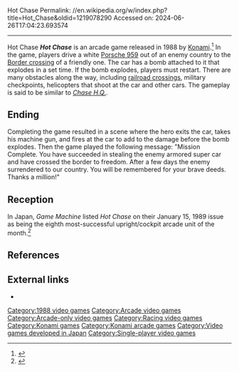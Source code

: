 Hot Chase
Permalink: //en.wikipedia.org/w/index.php?title=Hot_Chase&oldid=1219078290
Accessed on: 2024-06-26T17:04:23.693574



------
Hot Chase
{{for|the naval term|General Chase}}
{{more citations needed|date=January 2013}}
{{Infobox video game
|title = Hot Chase
|image = [[File:Hot Chase and Hard Puncher arcade flyer.jpg|frameless]]
|caption = Japanese flyer promoting the game along with ''[[The Final Round|Hard Puncher]]''.
|developer = [[Konami]]
|released = June 1988
|genre = [[Driving game|Driving]]
|modes = [[Single-player]]
|platforms = [[Arcade game|Arcade]]
}}
'''''Hot Chase''''' is an arcade game released in 1988 by [[Konami]].<ref>{{cite web|title=Hot Chase|url=http://www.arcade-museum.com/game_detail.php?game_id=8142|work=Arcade Museum|accessdate=16 January 2013}}</ref> In the game, players drive a white [[Porsche 959]] out of an enemy country to the [[border checkpoint|Border crossing]] of a friendly one. The car has a bomb attached to it that explodes in a set time. If the bomb explodes, players must restart. There are many obstacles along the way, including [[railroad crossing]]s, military checkpoints, helicopters that shoot at the car and other cars. The gameplay is said to be similar to ''[[Chase H.Q.]]''.

==Ending==
Completing the game resulted in a scene where the hero exits the car, takes his machine gun, and fires at the car to add to the damage before the bomb explodes. Then the game played the following message: "Mission Complete. You have succeeded in stealing the enemy armored super car and have crossed the border to freedom. After a few days the enemy surrendered to our country. You will be remembered for your brave deeds. Thanks a million!"

== Reception ==
In Japan, ''Game Machine'' listed ''Hot Chase'' on their January 15, 1989 issue as being the eighth most-successful upright/cockpit arcade unit of the month.<ref>{{cite magazine|title=Game Machine's Best Hit Games 25 - アップライト, コックピット型TVゲーム機 (Upright/Cockpit Videos)|magazine=[[:ja:ゲームマシン|Game Machine]]|issue=348|publisher=[[:ja:アミューズメント通信社|Amusement Press, Inc.]]|date=15 January 1989|page=25|lang=ja}}</ref>

==References==
{{Reflist}}

==External links==
* {{KLOV game|id=8142}}

[[Category:1988 video games]]
[[Category:Arcade video games]]
[[Category:Arcade-only video games]]
[[Category:Racing video games]]
[[Category:Konami games]]
[[Category:Konami arcade games]]
[[Category:Video games developed in Japan]]
[[Category:Single-player video games]]

{{konami-stub}}